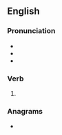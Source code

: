 ==English==

===Pronunciation===
* {{IPA|en|/ɛfs/}}
* {{rhymes|en|ɛfs|s=1}}
* {{homophones|en|efs}}

===Verb===
{{head|en|verb form}}

# {{en-third-person singular of|eff}}

===Anagrams===
* {{anagrams|en|a=effs|EFSF|SEFF}}